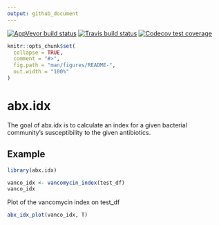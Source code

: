 ```yaml
---
output: github_document
---
```


<!-- badges: start -->
[![AppVeyor build status](https://ci.appveyor.com/api/projects/status/github/tuv292/abx_idx?branch=master&svg=true)](https://ci.appveyor.com/project/tuv292/abx_idx)
[![Travis build status](https://travis-ci.com/tuv292/abx_idx.svg?branch=master)](https://travis-ci.com/tuv292/abx_idx)
[![Codecov test coverage](https://codecov.io/gh/tuv292/abx_idx/branch/master/graph/badge.svg)](https://codecov.io/gh/tuv292/abx_idx?branch=master)
<!-- badges: end -->

```r
knitr::opts_chunk$set(
  collapse = TRUE,
  comment = "#>",
  fig.path = "man/figures/README-",
  out.width = "100%"
)
```

# abx.idx

The goal of abx.idx is to calculate an index for a given bacterial community's susceptibility to the given antibiotics.

<!-- ## Installation -->

<!-- You can install the released version of abx.idx from [CRAN](https://CRAN.R-project.org) with: -->

<!-- ``` r -->
<!-- install.packages("abx.idx") -->
<!-- ``` -->

## Example

```r
library(abx.idx)

vanco_idx <- vancomycin_index(test_df)
vanco_idx

```

Plot of the vancomycin index on test_df
```r

abx_idx_plot(vanco_idx, T)

```

